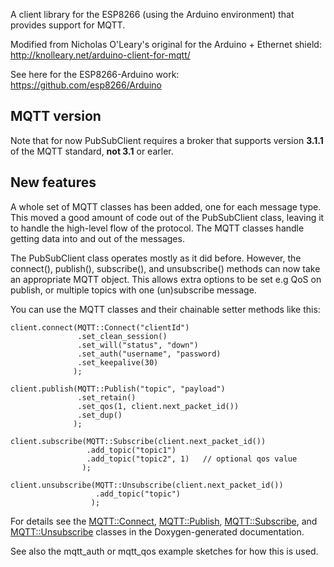 A client library for the ESP8266 (using the Arduino environment) that provides support for MQTT.

Modified from Nicholas O'Leary's original for the Arduino + Ethernet shield:
http://knolleary.net/arduino-client-for-mqtt/

See here for the ESP8266-Arduino work:
https://github.com/esp8266/Arduino

== MQTT version ==

Note that for now PubSubClient requires a broker that supports version '''3.1.1''' of the MQTT standard, '''not 3.1''' or earler.

== New features==

A whole set of MQTT classes has been added, one for each message type.
This moved a good amount of code out of the PubSubClient class, leaving it to
handle the high-level flow of the protocol. The MQTT classes handle getting
data into and out of the messages.

The PubSubClient class operates mostly as it did before. However, the
connect(), publish(), subscribe(), and unsubscribe() methods can now take an
appropriate MQTT object. This allows extra options to be set e.g QoS on
publish, or multiple topics with one (un)subscribe message.

You can use the MQTT classes and their chainable setter methods like this:

 client.connect(MQTT::Connect("clientId")
                .set_clean_session()
                .set_will("status", "down")
                .set_auth("username", "password)
                .set_keepalive(30)
               );

 client.publish(MQTT::Publish("topic", "payload")
                .set_retain()
                .set_qos(1, client.next_packet_id())
                .set_dup()
               );

 client.subscribe(MQTT::Subscribe(client.next_packet_id())
                  .add_topic("topic1")
                  .add_topic("topic2", 1)	// optional qos value
                 );

 client.unsubscribe(MQTT::Unsubscribe(client.next_packet_id())
                    .add_topic("topic")
                   );

For details see the [http://imroy.github.io/pubsubclient/classMQTT_1_1Connect.html MQTT::Connect],
[http://imroy.github.io/pubsubclient/classMQTT_1_1Publish.html MQTT::Publish],
[http://imroy.github.io/pubsubclient/classMQTT_1_1Subscribe.html MQTT::Subscribe], and
[http://imroy.github.io/pubsubclient/classMQTT_1_1Unsubscribe.html MQTT::Unsubscribe]
classes in the Doxygen-generated documentation.

See also the mqtt_auth or mqtt_qos example sketches for how this is used.
